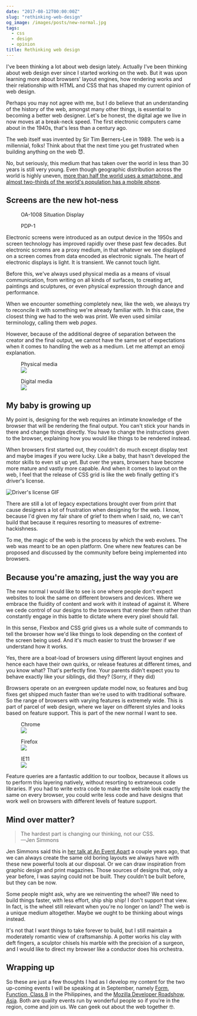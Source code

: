 ```yaml
---
date: "2017-08-12T00:00:00Z"
slug: "rethinking-web-design"
og_image: /images/posts/new-normal.jpg
tags:
  - css
  - design
  - opinion
title: Rethinking web design
---
```



I've been thinking a lot about web design lately. Actually I've been thinking about web design ever since I started working on the web. But it was upon learning more about browsers' layout engines, how rendering works and their relationship with HTML and CSS that has shaped my current opinion of web design.

Perhaps you may not agree with me, but I do believe that an understanding of the history of the web, amongst many other things, is essential to becoming a better web designer. Let's be honest, the digital age we live in now moves at a break-neck speed. The first electronic computers came about in the 1940s, that's less than a century ago.

The web itself was invented by Sir Tim Berners-Lee in 1989. The web is a millennial, folks! Think about that the next time you get frustrated when building anything on the web <span class="emoji" role="img" tabindex="0" aria-label="smiling face with horns">&#x1F608;</span>.

No, but seriously, this medium that has taken over the world in less than 30 years is still very young. Even though geographic distribution across the world is highly uneven, [more than half the world uses a smartphone, and almost two-thirds of the world's population has a mobile phone](https://wearesocial.com/uk/special-reports/digital-in-2017-global-overview).

## Screens are the new hot-ness

<div class="figure-wrapper">
  <figure class="multiple">
    <figcaption>OA-1008 Situation Display</figcaption>
    <Img2x
      fileName="posts/new-normal/sage"
      fileType="jpg"
      alt="OA-1008 Situation Display for AN/FSQ-7"
    />
  </figure>
  <figure class="multiple">
    <figcaption>PDP-1</figcaption>
    <Img2x fileName="posts/new-normal/pdp1" fileType="jpg" alt="PDP-1" />
  </figure>
</div>

Electronic screens were introduced as an output device in the 1950s and screen technology has improved rapidly over these past few decades. But electronic screens are a proxy medium, in that whatever we see displayed on a screen comes from data encoded as electronic signals. The heart of electronic displays is light. It is transient. We cannot touch light.

Before this, we've always used physical media as a means of visual communication, from writing on all kinds of surfaces, to creating art, paintings and sculptures, or even physical expression through dance and performance.

When we encounter something completely new, like the web, we always try to reconcile it with something we're already familiar with. In this case, the closest thing we had to the web was print. We even used similar terminology, calling them web _pages_.

However, because of the additional degree of separation between the creator and the final output, we cannot have the same set of expectations when it comes to handling the web as a medium. Let me attempt an emoji explanation.

<div class="figure-wrapper">
  <figure class="multiple">
    <figcaption>Physical media</figcaption>
    <img src="/images/posts/new-normal/physical.svg" />
  </figure>
  <figure class="multiple">
    <figcaption>Digital media</figcaption>
    <img src="/images/posts/new-normal/digital.svg" />
  </figure>
</div>

## My baby is growing up

My point is, designing for the web requires an intimate knowledge of the browser that will be rendering the final output. You can't stick your hands in there and change things directly. You have to change the instructions given to the browser, explaining how you would like things to be rendered instead.

When browsers first started out, they couldn't do much except display text and maybe images if you were lucky. Like a baby, that hasn't developed the motor skills to even sit up yet. But over the years, browsers have become more mature and vastly more capable. And when it comes to layout on the web, I feel that the release of CSS grid is like the web finally getting it's driver's license.

![Driver's license GIF](/images/posts/new-normal/license.gif)

There are still a lot of legacy expectations brought over from print that cause designers a lot of frustration when designing for the web. I know, because I'd given my fair share of grief to them when I said, no, we can't build that because it requires resorting to measures of extreme-hackishness.

To me, the magic of the web is the process by which the web evolves. The web was meant to be an open platform. One where new features can be proposed and discussed by the community before being implemented into browsers.

## Because you're amazing, just the way you are

The new normal I would like to see is one where people don't expect websites to look the same on different browsers and devices. Where we embrace the fluidity of content and work with it instead of against it. Where we cede control of our designs to the browsers that render them rather than constantly engage in this battle to dictate where every pixel should fall.

In this sense, Flexbox and CSS grid gives us a whole suite of commands to tell the browser how we'd like things to look depending on the context of the screen being used. And it's much easier to trust the browser if we understand how it works.

Yes, there are a boat-load of browsers using different layout engines and hence each have their own quirks, or release features at different times, and you know what? That's perfectly fine. Your parents didn't expect you to behave exactly like your siblings, did they? (Sorry, if they did)

Browsers operate on an evergreen update model now, so features and bug fixes get shipped much faster than we're used to with traditional software. So the range of browsers with varying features is extremely wide. This is part of parcel of web design, where we layer on different styles and looks based on feature support. This is part of the new normal I want to see.

<div class="figure-wrapper">
  <figure class="multiple">
    <figcaption>Chrome</figcaption>
    <img src="/images/posts/new-normal/chrome.jpg" />
  </figure>
  <figure class="multiple">
    <figcaption>Firefox</figcaption>
    <img src="/images/posts/new-normal/firefox.jpg" />
  </figure>
  <figure class="multiple">
    <figcaption>IE11</figcaption>
    <img src="/images/posts/new-normal/ie11.jpg" />
  </figure>
</div>

Feature queries are a fantastic addition to our toolbox, because it allows us to perform this layering natively, without resorting to extraneous code libraries. If you had to write extra code to make the website look exactly the same on every browser, you could write less code and have designs that work well on browsers with different levels of feature support.

## Mind over matter?

> The hardest part is changing our thinking, not our CSS.  
> —Jen Simmons

Jen Simmons said this in [her talk at An Event Apart](https://vimeo.com/147950924) a couple years ago, that we can always create the same old boring layouts we always have with these new powerful tools at our disposal. Or we can draw inspiration from graphic design and print magazines. Those sources of designs that, only a year before, I was saying could not be built. They couldn't be built before, but they can be now.

Some people might ask, why are we reinventing the wheel? We need to build things faster, with less effort, ship ship ship! I don't support that view. In fact, is the wheel still relevant when you're no longer on land? The web is a unique medium altogether. Maybe we ought to be thinking about wings instead.

It's not that I want things to take forever to build, but I still maintain a moderately romantic view of craftsmanship. A potter works his clay with deft fingers, a sculptor chisels his marble with the precision of a surgeon, and I would like to direct my browser like a conductor does his orchestra.

## Wrapping up

So these are just a few thoughts I had as I develop my content for the two up-coming events I will be speaking at in September, namely [Form, Function, Class 8](http://2017.formfunctionclass.com/) in the Philippines, and the [Mozilla Developer Roadshow, Asia](https://hacks.mozilla.org/2017/02/devroadshow/). Both are quality events run by wonderful people so if you're in the region, come and join us. We can geek out about the web together <span class="emoji" role="img" tabindex="0" aria-label="nerd face">&#x1F913;</span>.
